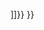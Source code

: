 {{ambox
| type  = notice
| image = [[File:Gnome globe current event.svg|28px|歐洲新聞動態]]
| imageright = [[File:Europe (orthographic projection).svg|40px]]
| text  = '''本文記述一項[[Portal:歐洲新聞動態|歐洲新聞動態]]'''。<span style="margin-top: 0.1em; font-size: 90%;">隨着事件發展，內容可能會快速更新。</span>
| fix   = 維基百科[[Wikipedia:不要倉促編輯|不是新聞的-{zh-hans:收集处;zh-hant:蒐集處}-]]。請留心[[Wikipedia:可供查證|記載正確-{zh-hans:信息; zh-hant:資訊;}-]]，在情報相對明朗之後進行<span class="plainlinks">[{{SERVER}}{{localurl:{{NAMESPACE}}:{{PAGENAME}}|action=edit}} 編輯更新]</span>。編輯時請依[[Wikipedia:可供查證|可供查證]]方針，盡可能附上來源。
{{namespace||[[Category:歐洲新聞動態|{{ #switch:{{#time:m|{{{time}}}}}|0=　|01=㋀|02=㋁|03=㋂|04=㋃|05=㋄|06=㋅|07=㋆|08=㋇|09=㋈|10=㋉|11=㋊|12=㋋|#default=無{{PAGENAME}}}}]]}}
}}<noinclude>
{{模板文檔}}
</noinclude>